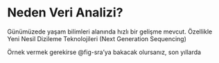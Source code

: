 # Neden Veri Analizi?

Günümüzede yaşam bilimleri alanında hızlı bir gelişme mevcut. Özellikle Yeni Nesil Dizileme Teknolojileri (Next Generation Sequencing) 

Örnek vermek gerekirse @fig-sra'ya bakacak olursanız, son yıllarda